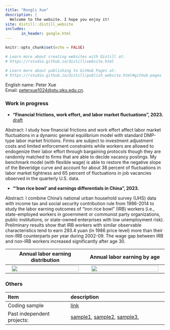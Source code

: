 ```yaml
---
title: "Rongli Xue"
description: |
  Welcome to the website. I hope you enjoy it!
site: distill::distill_website
includes:
       in_header: google.html
---
```


```r
knitr::opts_chunk$set(echo = FALSE)

# Learn more about creating websites with Distill at:
# https://rstudio.github.io/distill/website.html

# Learn more about publishing to GitHub Pages at:
# https://rstudio.github.io/distill/publish_website.html#github-pages

```

English name: Peter Xue    
Email: [peterxue1024\@stu.pku.edu.cn](mailto:peterxue1024@stu.pku.edu.cn){.email}.

<!-- Hi, I'm Peter RL Xue. My Chinese name is 鎔荔(Rong-Li). Currently, I am a master student in Economics at Peking University HSBC Business School (expected to graduate in July 2024) and applying to PhD programs/RA positions. I built the website for application purpose. -->




<!-- ### Personal -->
<!-- I have lived in Shanghai for more than 20 years (born and raised). In my spare time I like walking and exploring maps of big cities. -->


### Work in progress

- **"Financial frictions, work effort, and labor market fluctuations", 2023.**   
<a href="https://drive.google.com/file/d/1H4hiwUU2_UYPO3c35_YgsZdhoxBb_tAN/view?usp=sharing" target="_blank">draft</a>
&nbsp;

Abstract: I study how financial frictions and work effort affect labor market fluctuations in a dynamic general equilibrium model with standard DMP-type labor market frictions. Firms are subject to investment adjustment costs and limited enforcement constraints while workers are allowed to endogenize their labor effort through bargaining protocols though they are randomly matched to firms that are able to decide vacancy postings. My benchmark model (with flexible wage) is able to restore the negative slope of the Beveridge curve and account for about 38 percent of fluctuations in labor market tightness and 65 percent of fluctuations in job vacancies observed in the quarterly U.S. data. 



- **"'Iron rice bowl' and earnings differentials in China", 2023.**
&nbsp;

Abstract: I combine China’s national urban household survey (UHS) data with income tax and social security contribution rule from 1986-2014 to study the labor earning outcomes of "iron rice bowl" (IRB) workers (i.e., state-employed workers in government or communist party organizations, public institutions, or state-owned enterprises with low unemployment risk). Preliminary results show that IRB workers with similar observable characteristics tend to earn 293.4 yuan (in 1986 price level) more than their non-IRB counterparts per year during 2002-09. The wage gap between IRB and non-IRB workers increased significantly after age 30.

Annual labor earning distribution |  Annual labor earning by age
:-------------------------:|:-------------------------:
![](images/Graph1.jpg){height=70% width=95% }   |  ![](images/Graph2.jpg){height=70% width=95% } 


### Others

| Item              | description                                                                                                                    |
|:---------------------------|:------------------------------------------|
| Coding sample         | <a href="https://github.com/peterrlx/sample_code" target="_blank"> link</a> |
| Past independent projects:         |  <a href="https://drive.google.com/file/d/1G_X22uu-9QdNE50H_QW9FrLMKLe4KOkv/view?usp=sharing" target="_blank">sample1</a>, <a href="https://drive.google.com/file/d/1GPvjEODmJtdpk71JMkg0Q2NuG8-VcVHR/view?usp=drive_link" target="_blank">sample2</a>, <a href="https://drive.google.com/file/d/19asOzVFF6qKCUHThvbtT5yT3xn3VPeSi/view?usp=sharing" target="_blank">sample3</a>, |

